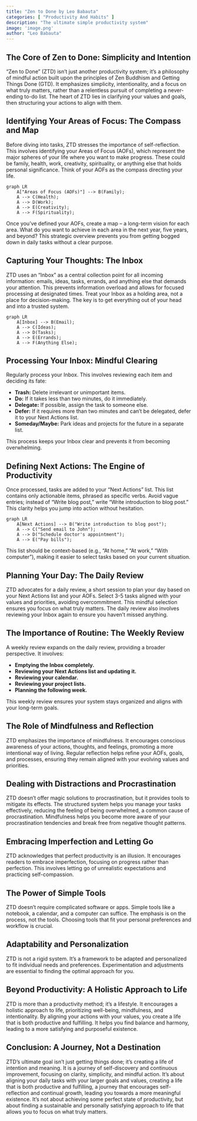 ```yaml
---
title: "Zen to Done by Leo Babauta"
categories: [ "Productivity And Habits" ]
description: "The ultimate simple productivity system"
image: 'image.png'
author: "Leo Babauta"
---
```

## The Core of Zen to Done: Simplicity and Intention

"Zen to Done" (ZTD) isn't just another productivity system; it's a philosophy of mindful action built upon the principles of Zen Buddhism and Getting Things Done (GTD).  It emphasizes simplicity, intentionality, and a focus on what truly matters, rather than a relentless pursuit of completing a never-ending to-do list.  The heart of ZTD lies in clarifying your values and goals, then structuring your actions to align with them.


##  Identifying Your Areas of Focus: The Compass and Map

Before diving into tasks, ZTD stresses the importance of self-reflection. This involves identifying your Areas of Focus (AOFs), which represent the major spheres of your life where you want to make progress. These could be family, health, work, creativity, spirituality, or anything else that holds personal significance.  Think of your AOFs as the compass directing your life.

```mermaid
graph LR
    A["Areas of Focus (AOFs)"] --> B(Family);
    A --> C(Health);
    A --> D(Work);
    A --> E(Creativity);
    A --> F(Spirituality);
```

Once you've defined your AOFs, create a map – a long-term vision for each area.  What do you want to achieve in each area in the next year, five years, and beyond? This strategic overview prevents you from getting bogged down in daily tasks without a clear purpose.


## Capturing Your Thoughts: The Inbox

ZTD uses an "Inbox" as a central collection point for all incoming information: emails, ideas, tasks, errands, and anything else that demands your attention.  This prevents information overload and allows for focused processing at designated times.  Treat your Inbox as a holding area, not a place for decision-making.  The key is to get everything out of your head and into a trusted system.

```mermaid
graph LR
    A[Inbox] --> B(Email);
    A --> C(Ideas);
    A --> D(Tasks);
    A --> E(Errands);
    A --> F(Anything Else);
```


## Processing Your Inbox: Mindful Clearing

Regularly process your Inbox. This involves reviewing each item and deciding its fate:

* **Trash:** Delete irrelevant or unimportant items.
* **Do:** If it takes less than two minutes, do it immediately.
* **Delegate:** If possible, assign the task to someone else.
* **Defer:**  If it requires more than two minutes and can't be delegated, defer it to your Next Actions list.
* **Someday/Maybe:**  Park ideas and projects for the future in a separate list.

This process keeps your Inbox clear and prevents it from becoming overwhelming.


## Defining Next Actions: The Engine of Productivity

Once processed, tasks are added to your "Next Actions" list.  This list contains only actionable items, phrased as specific verbs.  Avoid vague entries; instead of "Write blog post," write "Write introduction to blog post."  This clarity helps you jump into action without hesitation.

```mermaid
graph LR
    A[Next Actions] --> B("Write introduction to blog post");
    A --> C("Send email to John");
    A --> D("Schedule doctor's appointment");
    A --> E("Pay bills");
```

This list should be context-based (e.g., "At home," "At work," "With computer"), making it easier to select tasks based on your current situation.

## Planning Your Day: The Daily Review

ZTD advocates for a daily review, a short session to plan your day based on your Next Actions list and your AOFs.  Select 3-5 tasks aligned with your values and priorities, avoiding overcommitment.  This mindful selection ensures you focus on what truly matters.  The daily review also involves reviewing your Inbox again to ensure you haven't missed anything.

## The Importance of Routine: The Weekly Review

A weekly review expands on the daily review, providing a broader perspective.  It involves:

* **Emptying the Inbox completely.**
* **Reviewing your Next Actions list and updating it.**
* **Reviewing your calendar.**
* **Reviewing your project lists.**
* **Planning the following week.**

This weekly review ensures your system stays organized and aligns with your long-term goals.


##  The Role of Mindfulness and Reflection

ZTD emphasizes the importance of mindfulness.  It encourages conscious awareness of your actions, thoughts, and feelings, promoting a more intentional way of living. Regular reflection helps refine your AOFs, goals, and processes, ensuring they remain aligned with your evolving values and priorities.


##  Dealing with Distractions and Procrastination

ZTD doesn't offer magic solutions to procrastination, but it provides tools to mitigate its effects.  The structured system helps you manage your tasks effectively, reducing the feeling of being overwhelmed, a common cause of procrastination.  Mindfulness helps you become more aware of your procrastination tendencies and break free from negative thought patterns.


##  Embracing Imperfection and Letting Go

ZTD acknowledges that perfect productivity is an illusion.  It encourages readers to embrace imperfection, focusing on progress rather than perfection.  This involves letting go of unrealistic expectations and practicing self-compassion.


## The Power of Simple Tools

ZTD doesn't require complicated software or apps.  Simple tools like a notebook, a calendar, and a computer can suffice. The emphasis is on the process, not the tools. Choosing tools that fit your personal preferences and workflow is crucial.


##  Adaptability and Personalization

ZTD is not a rigid system.  It's a framework to be adapted and personalized to fit individual needs and preferences.  Experimentation and adjustments are essential to finding the optimal approach for you.


##  Beyond Productivity: A Holistic Approach to Life

ZTD is more than a productivity method; it's a lifestyle.  It encourages a holistic approach to life, prioritizing well-being, mindfulness, and intentionality.  By aligning your actions with your values, you create a life that is both productive and fulfilling.  It helps you find balance and harmony, leading to a more satisfying and purposeful existence.


## Conclusion:  A Journey, Not a Destination

ZTD's ultimate goal isn't just getting things done; it's creating a life of intention and meaning.  It is a journey of self-discovery and continuous improvement, focusing on clarity, simplicity, and mindful action.  It's about aligning your daily tasks with your larger goals and values, creating a life that is both productive and fulfilling, a journey that encourages self-reflection and continual growth, leading you towards a more meaningful existence.  It’s not about achieving some perfect state of productivity, but about finding a sustainable and personally satisfying approach to life that allows you to focus on what truly matters.

